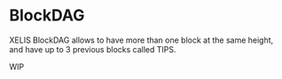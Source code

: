 # BlockDAG

XELIS BlockDAG allows to have more than one block at the same height, and have up to 3 previous blocks called TIPS.

WIP